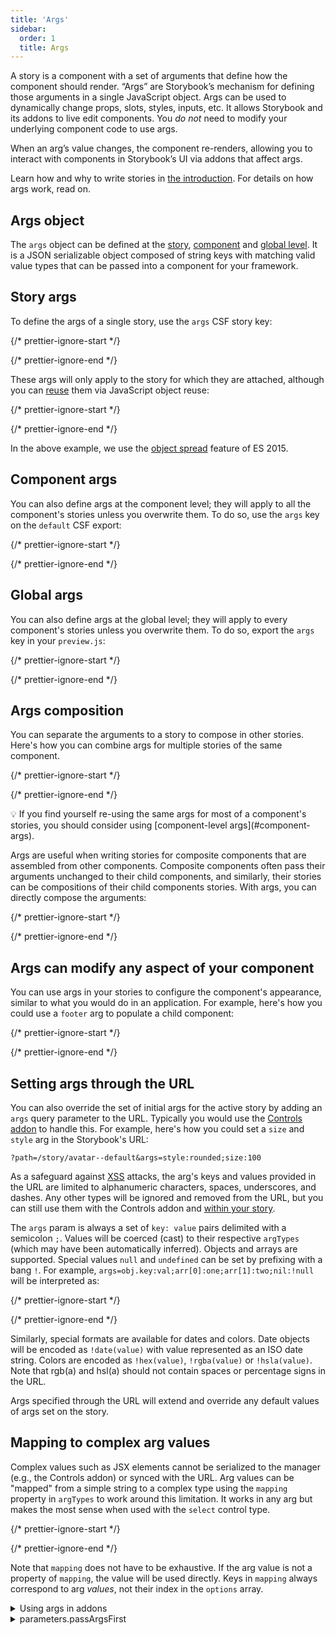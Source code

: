 ```yaml
---
title: 'Args'
sidebar:
  order: 1
  title: Args
---
```


<YouTubeCallout id="0gOfS6K0x0E" title="Build better UIs with Storybook Args" />

A story is a component with a set of arguments that define how the component should render. “Args” are Storybook’s mechanism for defining those arguments in a single JavaScript object. Args can be used to dynamically change props, slots, styles, inputs, etc. It allows Storybook and its addons to live edit components. You *do not* need to modify your underlying component code to use args.

When an arg’s value changes, the component re-renders, allowing you to interact with components in Storybook’s UI via addons that affect args.

Learn how and why to write stories in [the introduction](./index.mdx#using-args). For details on how args work, read on.

## Args object

The `args` object can be defined at the [story](#story-args), [component](#component-args) and [global level](#global-args). It is a JSON serializable object composed of string keys with matching valid value types that can be passed into a component for your framework.

## Story args

To define the args of a single story, use the `args` CSF story key:

{/* prettier-ignore-start */}

<CodeSnippets path="button-story-with-args.md" />

{/* prettier-ignore-end */}

These args will only apply to the story for which they are attached, although you can [reuse](./build-pages-with-storybook.mdx#args-composition-for-presentational-screens) them via JavaScript object reuse:

{/* prettier-ignore-start */}

<CodeSnippets path="button-story-primary-long-name.md" />

{/* prettier-ignore-end */}

In the above example, we use the [object spread](https://developer.mozilla.org/en-US/docs/Web/JavaScript/Reference/Operators/Spread_syntax) feature of ES 2015.

## Component args

You can also define args at the component level; they will apply to all the component's stories unless you overwrite them. To do so, use the `args` key on the `default` CSF export:

{/* prettier-ignore-start */}

<CodeSnippets path="button-story-component-args-primary.md" />

{/* prettier-ignore-end */}

## Global args

You can also define args at the global level; they will apply to every component's stories unless you overwrite them. To do so, export the `args` key in your `preview.js`:

{/* prettier-ignore-start */}

<CodeSnippets path="button-story-project-args-theme.md" />

{/* prettier-ignore-end */}

## Args composition

You can separate the arguments to a story to compose in other stories. Here's how you can combine args for multiple stories of the same component.

{/* prettier-ignore-start */}

<CodeSnippets path="button-story-primary-composition.md" />

{/* prettier-ignore-end */}

<div class="aside">
  💡 If you find yourself re-using the same args for most of a component's stories, you should consider using [component-level args](#component-args).
</div>

Args are useful when writing stories for composite components that are assembled from other components. Composite components often pass their arguments unchanged to their child components, and similarly, their stories can be compositions of their child components stories. With args, you can directly compose the arguments:

{/* prettier-ignore-start */}

<CodeSnippets path="page-story.md" />

{/* prettier-ignore-end */}

## Args can modify any aspect of your component

You can use args in your stories to configure the component's appearance, similar to what you would do in an application. For example, here's how you could use a `footer` arg to populate a child component:

{/* prettier-ignore-start */}

<CodeSnippets path="page-story-slots.md" />

{/* prettier-ignore-end */}

## Setting args through the URL

You can also override the set of initial args for the active story by adding an `args` query parameter to the URL. Typically you would use the [Controls addon](../essentials/controls.mdx) to handle this. For example, here's how you could set a `size` and `style` arg in the Storybook's URL:

```
?path=/story/avatar--default&args=style:rounded;size:100
```

As a safeguard against [XSS](https://owasp.org/www-community/attacks/xss/) attacks, the arg's keys and values provided in the URL are limited to alphanumeric characters, spaces, underscores, and dashes. Any other types will be ignored and removed from the URL, but you can still use them with the Controls addon and [within your story](#mapping-to-complex-arg-values).

The `args` param is always a set of `key: value` pairs delimited with a semicolon `;`. Values will be coerced (cast) to their respective `argTypes` (which may have been automatically inferred). Objects and arrays are supported. Special values `null` and `undefined` can be set by prefixing with a bang `!`. For example, `args=obj.key:val;arr[0]:one;arr[1]:two;nil:!null` will be interpreted as:

{/* prettier-ignore-start */}

<CodeSnippets path="storybook-args-url-params-converted.md" />

{/* prettier-ignore-end */}

Similarly, special formats are available for dates and colors. Date objects will be encoded as `!date(value)` with value represented as an ISO date string. Colors are encoded as `!hex(value)`, `!rgba(value)` or `!hsla(value)`. Note that rgb(a) and hsl(a) should not contain spaces or percentage signs in the URL.

Args specified through the URL will extend and override any default values of args set on the story.

## Mapping to complex arg values

Complex values such as JSX elements cannot be serialized to the manager (e.g., the Controls addon) or synced with the URL. Arg values can be "mapped" from a simple string to a complex type using the `mapping` property in `argTypes` to work around this limitation. It works in any arg but makes the most sense when used with the `select` control type.

{/* prettier-ignore-start */}

<CodeSnippets path="my-component-argtypes-with-mapping.md" />

{/* prettier-ignore-end */}

Note that `mapping` does not have to be exhaustive. If the arg value is not a property of `mapping`, the value will be used directly. Keys in `mapping` always correspond to arg *values*, not their index in the `options` array.

<details>
  <summary>Using args in addons</summary>

  If you are [writing an addon](../addons/writing-addons.mdx) that wants to read or update args, use the `useArgs` hook exported by `@storybook/api`:

  {/* prettier-ignore-start */}

  <CodeSnippets path="args-usage-with-addons.md" />

  {/* prettier-ignore-end */}
</details>

<details>
  <summary>parameters.passArgsFirst</summary>

  In Storybook 6+, we pass the args as the first argument to the story function. The second argument is the “context”, which includes story parameters, globals, argTypes, and other information.

  In Storybook 5 and before we passed the context as the first argument. If you’d like to revert to that functionality set the `parameters.passArgsFirst` parameter in [`.storybook/preview.js`](../configure/index.mdx#configure-story-rendering):

  {/* prettier-ignore-start */}

  <CodeSnippets path="storybook-preview-parameters-old-format.md" />

  {/* prettier-ignore-end */}

  <div class="aside">
    💡 Note that `args` is still available as a key in the context.
  </div>
</details>
